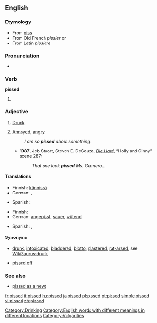 ==English==

===Etymology===
* From [[piss]] ''{{vulgar}}''
* From Old French ''pissier'' or
* From Latin ''pissiare''

===Pronunciation===
* {{rhymes|ɪst}}

===Verb===
'''pissed'''

# {{past of|[[piss]]}}

===Adjective===
{{en-adj}}

# {{context|British|Aus|NZ|slang}} [[drunk|Drunk]].
# {{context|US|Canada|slang}} [[annoyed|Annoyed]], [[angry]].
#: ''I am so '''pissed''' about something.''
#* '''1987''', Jeb Stuart, Steven E. DeSouza, ''[[w:Die Hard|Die Hard]]'', “Holly and Ginny” scene 287:
#*: ''That one look '''pissed''' Ms. Gennero...''

====Translations====
{{trans-top|Drunk}}
* Finnish: [[kännissä]]
* German: {{t+|de|betrunken}}, {{t|de|besoffen}}
{{trans-mid}}
* Spanish: {{t+|es|borracho}}
{{trans-bottom}}

{{trans-top|Annoyed, angry}}
* Finnish: {{t+|fi|vihainen}}
* German: [[angepisst]], [[sauer]], [[wütend]]
{{trans-mid}}
* Spanish: {{t-|es|enojado}}, {{t-|es|disgustado}}
{{trans-bottom}}

====Synonyms====
* {{sense|drunk}} [[drunk]], [[intoxicated]], [[bladdered]], [[blotto]], [[plastered]], [[rat-arsed]], see [[WikiSaurus:drunk]]
* {{sense|annoyed, angry}} [[pissed off]]

===See also===
* [[pissed as a newt]]

[[Category:Drinking]]
[[Category:English words with different meanings in different locations]]
[[Category:Vulgarities]]

[[fr:pissed]]
[[it:pissed]]
[[hu:pissed]]
[[ja:pissed]]
[[pl:pissed]]
[[pt:pissed]]
[[simple:pissed]]
[[vi:pissed]]
[[zh:pissed]]